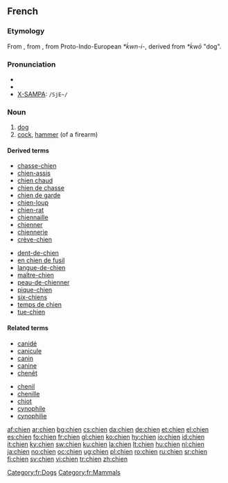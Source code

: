 {{also|chiên|chiến|chiền}}
==French==

===Etymology===
From {{etyl|fro|fr}}, from {{etyl|la|en}} {{term|canis|lang=la}}, from Proto-Indo-European ''*ḱwn-i-'', derived from ''*ḱwō'' "dog".

===Pronunciation===
* {{audio|Fr-chien.ogg|audio}}
* {{IPA|/ʃjɛ̃/|lang=fr}}
* [[w:X-SAMPA|X-SAMPA]]: <tt> /SjE~/</tt>
<!-- There is a French SAMPA, but it uses e~ for nasal vowels -->

===Noun===
{{fr-noun|m|s|chienne}}

# [[dog]]
# [[cock]], [[hammer]] (of a firearm)

====Derived terms====
{{top2}}
* [[chasse-chien]]
* [[chien-assis]]
* [[chien chaud]]
* [[chien de chasse]]
* [[chien de garde]]
* [[chien-loup]]
* [[chien-rat]]
* [[chiennaille]]
* [[chienner]]
* [[chiennerie]]
* [[crève-chien]]
{{mid2}}
* [[dent-de-chien]]
* [[en chien de fusil]]
* [[langue-de-chien]]
* [[maître-chien]]
* [[peau-de-chienner]]
* [[pique-chien]]
* [[six-chiens]]
* [[temps de chien]]
* [[tue-chien]]
{{bottom}}

====Related terms====
{{top2}}
* [[canidé]]
* [[canicule]]
* [[canin]]
* [[canine]]
* [[chenêt]]
{{mid2}}
* [[chenil]]
* [[chenille]]
* [[chiot]]
* [[cynophile]]
* [[cynophilie]]
{{bottom}}

[[Category:fr:Dogs]]
[[Category:fr:Mammals]]

[[af:chien]]
[[ar:chien]]
[[bg:chien]]
[[cs:chien]]
[[da:chien]]
[[de:chien]]
[[et:chien]]
[[el:chien]]
[[es:chien]]
[[fo:chien]]
[[fr:chien]]
[[gl:chien]]
[[ko:chien]]
[[hy:chien]]
[[io:chien]]
[[id:chien]]
[[it:chien]]
[[ky:chien]]
[[sw:chien]]
[[ku:chien]]
[[la:chien]]
[[lt:chien]]
[[hu:chien]]
[[nl:chien]]
[[ja:chien]]
[[no:chien]]
[[oc:chien]]
[[ug:chien]]
[[pl:chien]]
[[ro:chien]]
[[ru:chien]]
[[sr:chien]]
[[fi:chien]]
[[sv:chien]]
[[vi:chien]]
[[tr:chien]]
[[zh:chien]]
